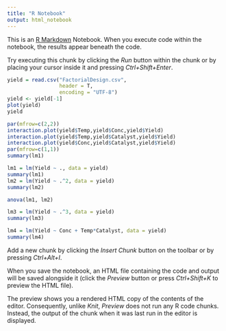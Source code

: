```yaml
---
title: "R Notebook"
output: html_notebook
---
```


This is an [R Markdown](http://rmarkdown.rstudio.com) Notebook. When you execute code within the notebook, the results appear beneath the code.

Try executing this chunk by clicking the *Run* button within the chunk or by placing your cursor inside it and pressing *Ctrl+Shift+Enter*.

```r


yield = read.csv("FactorialDesign.csv",
                 header = T,
                 encoding = "UTF-8")
yield <- yield[-1]
plot(yield)
yield
```

```r
par(mfrow=c(2,2))
interaction.plot(yield$Temp,yield$Conc,yield$Yield)
interaction.plot(yield$Temp,yield$Catalyst,yield$Yield)
interaction.plot(yield$Conc,yield$Catalyst,yield$Yield) 
par(mfrow=c(1,1))
summary(lm1)
```

```r
lm1 = lm(Yield ~ ., data = yield)
summary(lm1)
lm2 = lm(Yield ~ .^2, data = yield)
summary(lm2)

```

```r
anova(lm1, lm2)
```

```r
lm3 = lm(Yield ~ .^3, data = yield)
summary(lm3)

```

```r
lm4 = lm(Yield ~ Conc + Temp*Catalyst, data = yield)
summary(lm4) 

```

Add a new chunk by clicking the *Insert Chunk* button on the toolbar or by pressing *Ctrl+Alt+I*.

When you save the notebook, an HTML file containing the code and output will be saved alongside it (click the *Preview* button or press *Ctrl+Shift+K* to preview the HTML file).

The preview shows you a rendered HTML copy of the contents of the editor. Consequently, unlike *Knit*, *Preview* does not run any R code chunks. Instead, the output of the chunk when it was last run in the editor is displayed.
